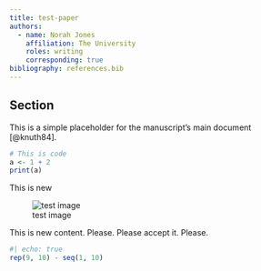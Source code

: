 ```yaml
---
title: test-paper
authors:
  - name: Norah Jones
    affiliation: The University
    roles: writing
    corresponding: true
bibliography: references.bib
---
```


## Section
This is a simple placeholder for the manuscript's main document [@knuth84].

```r
# This is code
a <- 1 + 2
print(a)
```

This is new 

![test image](./test.png)

This is new content. Please. Please accept it.
Please.

```r
#| echo: true
rep(9, 10) - seq(1, 10)
```
